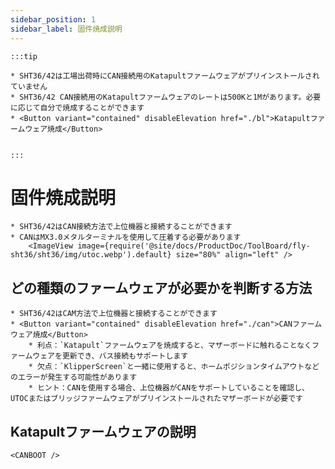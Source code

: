 ```yaml
---
sidebar_position: 1
sidebar_label: 固件焼成説明
---
```





    :::tip

    * SHT36/42は工場出荷時にCAN接続用のKatapultファームウェアがプリインストールされていません
    * SHT36/42 CAN接続用のKatapultファームウェアのレートは500Kと1Mがあります。必要に応じて自分で焼成することができます
    * <Button variant="contained" disableElevation href="./bl">Katapultファームウェア焼成</Button>


    :::

# 固件焼成説明

    * SHT36/42はCAN接続方法で上位機器と接続することができます
    * CANはMX3.0メタルターミナルを使用して圧着する必要があります
        <ImageView image={require('@site/docs/ProductDoc/ToolBoard/fly-sht36/sht36/img/utoc.webp').default} size="80%" align="left" />

## どの種類のファームウェアが必要かを判断する方法

    * SHT36/42はCAM方法で上位機器と接続することができます
    * <Button variant="contained" disableElevation href="./can">CANファームウェア焼成</Button>
        * 利点：`Katapult`ファームウェアを焼成すると、マザーボードに触れることなくファームウェアを更新でき、バス接続もサポートします
        * 欠点：`KlipperScreen`と一緒に使用すると、ホームポジションタイムアウトなどのエラーが発生する可能性があります
        * ヒント：CANを使用する場合、上位機器がCANをサポートしていることを確認し、UTOCまたはブリッジファームウェアがプリインストールされたマザーボードが必要です


## Katapultファームウェアの説明

    <CANBOOT />